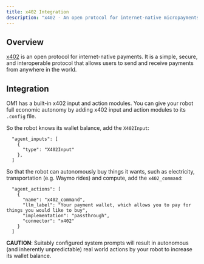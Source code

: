 ```yaml
---
title: x402 Integration
description: "x402 - An open protocol for internet-native micropayments payments"
---
```


## Overview

[x402](https://www.x402.org/) is an open protocol for internet-native payments. It is a simple, secure, and interoperable protocol that allows users to send and receive payments from anywhere in the world.

## Integration

OM1 has a built-in x402 input and action modules. You can give your robot full economic autonomy by adding x402 input and action modules to its `.config` file.

So the robot knows its wallet balance, add the `X402Input`:

```
  "agent_inputs": [
    {
      "type": "X402Input"
    },
  ]
```

So that the robot can autonomously buy things it wants, such as electricity, transportation (e.g. Waymo rides) and compute, add the `x402_command`:	

```
  "agent_actions": [
    {
      "name": "x402_command",
      "llm_label": "Your payment wallet, which allows you to pay for things you would like to buy",	
      "implementation": "passthrough",
      "connector": "x402"
    }
  ]
```

**CAUTION**: Suitably configured system prompts will result in autonomous (and inherently unpredictable) real world actions by your robot to increase its wallet balance. 

